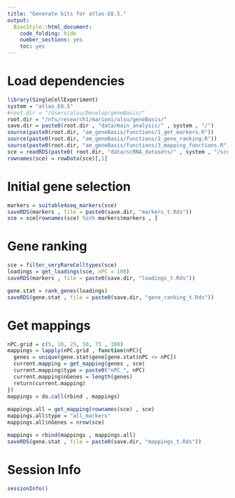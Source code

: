 ```yaml
---
title: "Generate bits for atlas-E8.5."
output:
  BiocStyle::html_document:
    code_folding: hide
    number_sections: yes
    toc: yes  
---
```

# Load dependencies

```r

library(SingleCellExperiment)
system = "atlas_E8.5"
#root.dir = "/Users/alsu/Develop/geneBasis/"
root.dir = "/nfs/research1/marioni/alsu/geneBasis/"
save.dir = paste0(root.dir , "data/main_analysis/" , system , "/")
source(paste0(root.dir, "am_geneBasis/functions/1_get_markers.R"))
source(paste0(root.dir, "am_geneBasis/functions/2_gene_ranking.R"))
source(paste0(root.dir, "am_geneBasis/functions/3_mapping_functions.R"))
sce = readRDS(paste0( root.dir, "data/scRNA_datasets/" , system , "/sce_" , system , ".Rds"))
rownames(sce) = rowData(sce)[,1]

```

# Initial gene selection

```r


markers = suitable4seq_markers(sce)
saveRDS(markers , file = paste0(save.dir, "markers_t.Rds"))
sce = sce[rownames(sce) %in% markers$markers , ]


```

# Gene ranking

```r


sce = filter_veryRareCelltypes(sce)
loadings = get_loadings(sce, nPC = 100)
saveRDS(markers , file = paste0(save.dir, "loadings_t.Rds"))

gene.stat = rank_genes(loadings)  
saveRDS(gene.stat , file = paste0(save.dir, "gene_ranking_t.Rds"))


```

# Get mappings

```r


nPC.grid = c(5, 10, 25, 50, 75 , 100)
mappings = lapply(nPC.grid , function(nPC){
  genes = unique(gene.stat$gene[gene.stat$nPC <= nPC])
  current.mapping = get_mapping(genes , sce)
  current.mapping$type = paste0("nPC_", nPC)
  current.mapping$nGenes = length(genes)
  return(current.mapping)
})
mappings = do.call(rbind , mappings)
  
mappings.all = get_mapping(rownames(sce) , sce)
mappings.all$type = "all_markers"
mappings.all$nGenes = nrow(sce)

mappings = rbind(mappings , mappings.all)
saveRDS(gene.stat , file = paste0(save.dir, "mappings_t.Rds"))


```


# Session Info

```r
sessionInfo()
```
